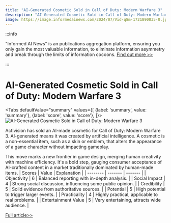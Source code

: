 ```yaml
---
title: "AI-Generated Cosmetic Sold in Call of Duty: Modern Warfare 3"
description: "AI-Generated Cosmetic Sold in Call of Duty: Modern Warfare 3"
image: https://image.informedainews.com/2024/07/Vid-q8m-1721890035-0.jpg
---
```



:::info

"Informed AI News" is an publications aggregation platform, ensuring you only gain the most valuable information, to eliminate information asymmetry and break through the limits of information cocoons.  [Find out more >>](/)

:::

# AI-Generated Cosmetic Sold in Call of Duty: Modern Warfare 3


<Tabs
	defaultValue="summary"
	values={[
	{label: 'summary', value: 'summary'},
	{label: 'score', value: 'score'},
]}>
<TabItem value="summary">
<img
  src="https://image.informedainews.com/2024/07/Vid-q8m-1721890035-0.jpg"
  alt="AI-Generated Cosmetic Sold in Call of Duty: Modern Warfare 3"
/>



Activision has sold an AI-made cosmetic for Call of Duty: Modern Warfare 3. AI-generated means it was created by artificial intelligence. A cosmetic is a non-essential item, such as a skin or emblem, that alters the appearance of a game character without impacting gameplay.

This move marks a new frontier in game design, merging human creativity with machine efficiency. It's a bold step, gauging consumer acceptance of AI-crafted content in a market traditionally dominated by human-made items.
</TabItem>
<TabItem value="score">
	| Scores     | Value   | Explanation |
	| -------- | ------- | ------- |
	| Objectivity  | 6    | Balanced reporting with in-depth analysis.    |
	| Social Impact | 4     | Strong social discussion, influencing some public opinion.    |
	| Credibility    | 5    | Solid evidence from authoritative sources.    |
	| Potential    | 5    | High potential to trigger larger events.    |
	| Practicality    | 4    | Highly practical, applicable to real problems.    |
	| Entertainment Value    | 5    | Very entertaining, attracts wide audience.    |
</TabItem>
</Tabs>

[Full article>>](https://www.ign.com/articles/activision-reportedly-sold-an-ai-generated-call-of-duty-modern-warfare-3-cosmetic)

